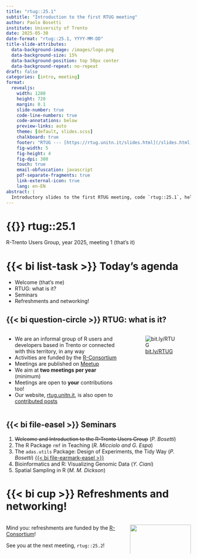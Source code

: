 ```yaml
---
title: "rtug::25.1"
subtitle: "Introduction to the first RTUG meeting"
author: Paolo Bosetti
institute: University of Trento
date: 2025-05-30
date-format: "rtug::25.1, YYYY-MM-DD"
title-slide-attributes:
  data-background-image: /images/logo.png
  data-background-size: 15%
  data-background-position: top 50px center
  data-background-repeat: no-repeat
draft: false
categories: [intro, meeting]
format: 
  revealjs:
    width: 1280
    height: 720
    margin: 0.1
    slide-number: true
    code-line-numbers: true
    code-annotations: below
    preview-links: auto
    theme: [default, slides.scss]
    chalkboard: true
    footer: "RTUG --- [https://rtug.unitn.it/slides.html](/slides.html)"
    fig-width: 5
    fig-height: 4
    fig-dpi: 300
    touch: true
    email-obfuscation: javascript
    pdf-separate-fragments: true
    link-external-icon: true
    lang: en-EN
abstract: |
  Introductory slides to the first RTUG meeting, code `rtug::25.1`, held on May 30, 2025.
---
```


# {{<bi info-circle>}} rtug::25.1

R-Trento Users Group, year 2025, meeting 1 (that's it)

# {{< bi list-task >}} Today's agenda

-   Welcome (that's me)
-   RTUG: what is it?
-   Seminars
-   Refreshments and networking!

## {{< bi question-circle >}} RTUG: what is it?

::::: columns
::: {.column width="66%"}
-   We are an informal group of R users and developers based in Trento or connected with this territory, in any way
-   Activities are funded by the [R-Consortium](https://r-consortium.org)
-   Meetings are published on [Meetup](https://www.meetup.com/r-trento-users-group/)
-   We aim at **two meetings per year** (minimum)
-   Meetings are open to **your** contributions too!
-   Our website, [rtug.unitn.it](https://rtug.unitn.it), is also open to [contributed posts](/posts.html)
:::

::: {.column width="34%"}
![[bit.ly/RTUG](https://bit.ly/RTUG)](/images/bit.ly_RTUG.svg)
:::
:::::

## {{< bi file-easel >}} Seminars

1.  ~~Welcome and Introduction to the R-Trento Users Group~~ (*P. Bosetti*)
2.  The R Package `rmf` in Teaching (*R. Micciolo and G. Espa*)
3.  The `adas.utils` Package: Design of Experiments, the Tidy Way (*P. Bosetti*) [{{< bi file-earmark-easel >}}](/slides/adas.utils)
4.  Bioinformatics and R: Visualizing Genomic Data (*Y. Ciani*)
5.  Spatial Sampling in R (*M. M. Dickson*)

# {{< bi cup >}} Refreshments and networking!

::::: columns
::: {.column width="60%"}
Mind you: refreshments are funded by the [R-Consortium](https://r-consortium.org)!

See you at the next meeting, `rtug::25.2`!
:::

::: {.column width="30%"}
![](https://r-consortium.org/images/RConsortium_Horizontal_Pantone.webp){width="100%"}
:::
:::::
